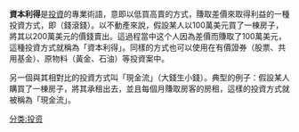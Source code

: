 {{Unreferenced|time=2020-07-22T03:45:19+00:00}}
'''資本利得'''是[[投資|投資]]的專業術語，意即以低買高賣的方式，賺取差價來取得利益的一種投資方式，即（錢滾錢）。以不動產來說，假設某人以100萬美元買了一棟房子，將其以200萬美元的價錢賣出。這過程當中这个人因為差價而賺取了100萬美元，這種投資方式就稱為「資本利得」。同樣的方式也可以使用在有價證券（股票、共用基金）、原物料（黃金、石油）等投資案中。

另一個與其相對比的投資方式叫「現金流」（大錢生小錢）。典型的例子：假設某人購買了一棟房子，將其承租出去，並且每個月賺取房客的房租，這樣的投資方式就被稱為「現金流」。

[[分类:投资|分类:投资]]